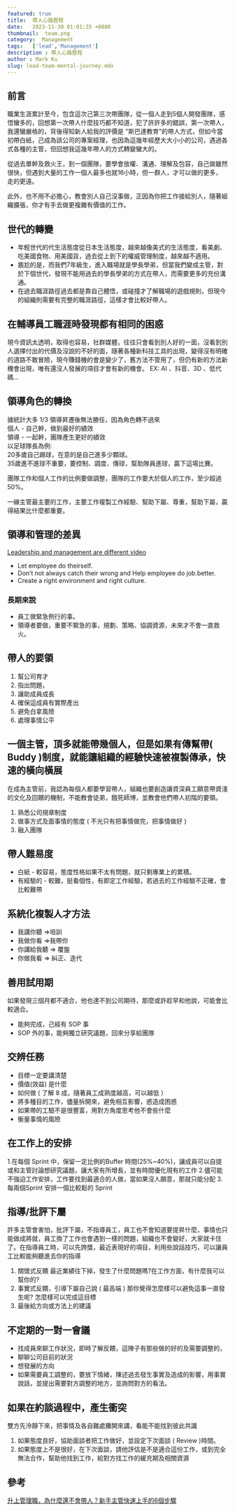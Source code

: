 ```yaml
---
featured: true
title:  帶人心路歷程
date:   2023-11-30 01:01:35 +0800
thumbnail:  team.png
category:  Management
tags:   ['lead','Management']
description : 帶人心路歷程
author : Mark Ku
slug: lead-team-mental-journey.mdx
---
```

## 前言
職業生涯累計至今，包含這次己第三次帶團隊，從一個人走到5個人開發團隊，感悟蠻多的，回想第一次帶人什麼技巧都不知道，犯了許許多的錯誤，第一次帶人，我還蠻嚴格的，背後得知新人給我的評價是 "斯巴達教育"的帶人方式，但如今當初帶白紙，己成為該公司的專案經理，也因為這幾年經歷大大小小的公司，遇過各式各種的主管，但回想我這幾年帶人的方式轉變蠻大的。 

從過去單幹及救火王，到一個團隊，要學會放權、溝通、理解及包容，自己做雖然很快，但遇到大量的工作一個人最多也就16小時，但一群人，才可以做的更多，走的更遠。  

此外，也不用不必擔心，教會別人自己沒事做，正因為你把工作接給別人，隨著組織擴張，你才有手去做更複雜有價值的工作。

## 世代的轉變
* 年輕世代的代生活態度從日本生活態度，越來越像美式的生活態度，看美劇、吃美國食物、用美國貨，過去從上到下的權威管理制度，越來越不適用。  
* 尷尬的是，而我們7年級生，進入職場就是學長學弟，但當我們變成主管，對於下個世代，發現不能用過去的學長學弟的方式在帶人，而需要更多的充份溝通。
* 在過去職涯路徑過去都是靠自己體悟，或碰撞才了解職場的遊戲規則，但現今的組織則需要有完整的職涯路徑，這樣才會比較好帶人。  

##  在輔導員工職涯時發現都有相同的困惑
現今資訊太透明，取得也容易，社群媒體，往往只會看到別人好的一面，沒看到別人選擇付出的代價及沒說的不好的面，隨著各種新科技工具的出現，變得沒有明確的道路不敢冒險，現今賺錢機的會是變少了，舊方法不管用了，但仍有新的方法新機會出現，唯有還沒人發展的項目才會有新的機會。 EX: AI 、抖音、3D 、低代碼...

## 領導角色的轉換
據統計大多 1/3 領導昇遷後無法勝任，因為角色轉不過來  
個人 - 自己幹，做到最好的績效  
領導 - 一起幹，團隊產生更好的績效  
以足球隊長為例:  
20多歲自己踢球，在意的是自己進多少顆球。  
35歲進不進球不重要，要控制、調度、傳球，幫助隊員進球，贏下這場比賽。  

團隊工作和個人工作的比例要做調整，團隊的工作要大於個人的工作，至少超過 50%。  

一線主管最主要的工作，主要工作複製工作經驗、幫助下屬、尊重，幫助下屬，贏得結果比什麼都重要。
## 領導和管理的差異
[Leadership and management are different video](https://youtu.be/mRLoK95Hdu8?si=ZlDUsmljfWRph8XZ)  
* Let employee do theirself.
* Don’t not always catch their wrong and Help employee do job.better.
* Create a right environment and right culture.

### 長期來說
* 員工做緊急例行的事。  
* 領導者要做，重要不緊急的事，規劃、策略、協調資源，未來才不會一直救火。

## 帶人的要領
1. 幫公司育才
2. 指出問題，
3. 讓助成員成長
4. 確保這成員有實際產出
5. 避免白拿風險
6. 處理事情公平

## 一個主管，頂多就能帶幾個人，但是如果有傳幫帶( Buddy )制度，就能讓組織的經驗快速被複製傳承，快速的橫向橫展
在成為主管前，我認為每個人都要學習帶人，組織也要創造讓資深員工願意帶資淺的文化及回饋的機制，不能教會徒弟，餓死師博，並教會他們帶人初階的要領。
1. 熟悉公司規章制度
2. 做事方式及面事情的態度 ( 不光只有把事情做完，把事情做好 )
3. 融入團隊

## 帶人難易度
* 白紙 - 較容易，態度性格如果不太有問題，就只剩專業上的累積。
* 有經驗的 - 較難，挺看個性，有即定工作經驗，若過去的工作經驗不正確，會比較難帶

## 系統化複製人才方法
* 我講你聽 =>培訓 
* 我做你看 =>我帶你
* 你講給我聽 => 覆盤
* 你做我看 => 糾正、迭代

## 善用試用期
如果發現三個月都不適合，他也達不到公司期待，那麼或許趁早和他說，可能會比較適合。
* 能夠完成，己經有 SOP 事
* SOP 外的事，能夠獨立研究議題，回來分享給團隊

## 交辨任務
* 目標一定要講清楚
* 價值(效益) 是什麼
* 如何做 ( 了解 8 成，隨著員工成熟度越高，可以越低 ）
* 將多種目的工作，儘量拆開來，避免相互影響，惑造成困惑
* 如果帶的工驗不是很豐富，用對方角度思考他不會些什麼
* 衡量事情的風險

## 在工作上的安排
1.在每個 Sprint 中，保留一定比例的Buffer 時間(25%~40%)，讓成員可以自提或和主管討論想研究議題，讓大家有所增長，並有時間優化現有的工作
2.儘可能不強迫工作安排，工作要找到最適合的人做，當如果沒人願意，那就只能分配
3.每兩個Sprint 安排一個比較鬆的 Sprint

## 指導/批評下屬
許多主管會害怕，批評下屬，不指導員工，員工也不會知道要提昇什麼，事情也只能做成將就，員工換了工作也會遇到一樣的問題，組織也不會變好，大家就卡住了。在指導員工時，可以先誇獎，最近表現好的項目，利用些說話技巧，可以讓員工比較能夠聽進去你的指導

1. 關懷式反饋
最近業績往下掉，發生了什麼問題嗎?在工作方面，有什麼我可以幫你的?
2. 事實式反饋，引導下屬自己說 ( 最高端 ) 
那你覺得怎麼樣可以避免這事一直發生呢? 
怎麼樣可以完成這目標
3. 最後給方向或方法上的建議

## 不定期的一對一會議
* 找成員來聊工作狀況，即時了解反饋，這陣子有那些做的好的及需要調整的，
* 聊聊公司目前的狀況
* 想發展的方向
* 如果需要員工調整的，要放下情緒，陳述過去發生事實及造成的影響，用事實說話，並提出需要對方調整的地方，並詢問對方的看法。

## 如果在約談過程中，產生衝突
雙方先泠靜下來，把事情及各自難處攤開來講，看能不能找到彼此共識
1. 如果態度良好，協助面談者把工作做好，並設定下次面談 ( Review )時間。
2. 如果態度上不是很好，在下次面談，請他評估是不是適合這份工作，或到完全無法合作，幫助他找到工作，給對方找工作的緩充期及相關資源

## 參考
[升上管理職，為什麼還不會帶人？新手主管快速上手的6個步驟
](https://www.iammarkven.com/02080951/%E5%8D%87%E4%B8%8A%E7%AE%A1%E7%90%86%E8%81%B7%EF%BC%8C%E7%82%BA%E4%BB%80%E9%BA%BC%E9%82%84%E4%B8%8D%E6%9C%83%E5%B8%B6%E4%BA%BA%EF%BC%9F%E6%96%B0%E6%89%8B%E4%B8%BB%E7%AE%A1%E5%BF%AB%E9%80%9F%E4%B8%8A.html)
